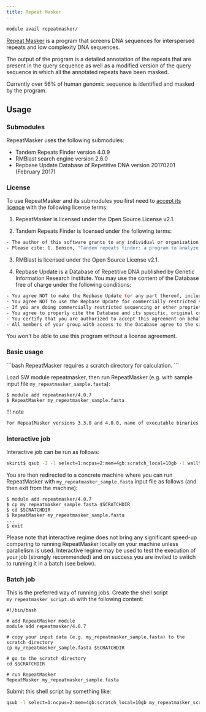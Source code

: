 ```yaml
---
title: Repeat Masker
---
```

```bash
module avail repeatmasker/
```

[Repeat Masker](https://www.repeatmasker.org/) is a program that screens DNA sequences for interspersed repeats and low complexity DNA sequences. 

The output of the program is a detailed annotation of the repeats that are present in the query sequence as well as a modified version of the query sequence in which all the annotated repeats have been masked. 

Currently over 56% of human genomic sequence is identified and masked by the program.

## Usage

### Submodules

RepeatMasker uses the following submodules:

- Tandem Repeats Finder version 4.0.9
- RMBlast search engine version 2.6.0
- Repbase Update Database of Repetitive DNA version 20170201 (February 2017)

### License

To use RepeatMasker and its submodules you first need to [accept its licence](https://signup.e-infra.cz/fed/registrar/?vo=meta&group=lic_repeatmasker) with the following license terms:

1. RepeatMasker is licensed under the Open Source License v2.1.

2. Tandem Repeats Finder is licensed under the following terms:
```bash
- The author of this software grants to any individual or organization the right to use and to make an unlimited number of copies of this software. You may not de-compile, disassemble, reverse engineer, or modify the software. This software cannot be sold, incorporated into commercial software or redistributed. The author of this software accepts no responsibility for damages resulting from the use of this software and makes no warranty or representation, either express or implied, including but not limited to, any implied warranty of merchantability or fitness for a particular purpose. This software is provided as is, and the user assumes all risks when using it.
- Please cite: G. Benson, "Tandem repeats finder: a program to analyze DNA sequences" Nucleic Acids Research (1999) Vol. 27, No. 2, pp. 573-580.
```

3. RMBlast is licensed under the Open Source License v2.1.

4. Repbase Update is a Database of Repetitive DNA published by Genetic Information Research Institute. You may use the content of the Database free of charge under the following conditions:
```bash
- You agree NOT to make the Repbase Update (or any part thereof, including Repbase Reports, Repeat Maps and other derived materials, modified or not) available to anyone outside your research group. "Make available" includes leaving the data where it may be accessible to outside individuals without your direct knowledge (e.g. on a computer to which people outside your group have login privileges), as well as directly providing it to someone. Refer any requests for the Database to GIRI.
- You agree NOT to use the Repbase Update for commercially restricted sequencing and/or proprietary sequence analysis. Commercially restricted sequencing is defined as sequencing for which a company retains patenting or licensing rights regarding the sequence, or the right to restrict or delay dissemination of the sequence; with the sole exception that sequencing is not considered to be commercially restricted if it is federally funded and the investigators adopt the data release policies endorsed at the Wellcome Trust-sponsored Bermuda meeting, i.e. immediate release of data as it is generated).
- If you are doing commercially restricted sequencing or other proprietary activities involving any portion of Repbase Update you must commercial register at GIRI.
- You agree to properly cite the Database and its specific, original contributions if directly related to your work (details).
- You certify that you are authorized to accept this agreement on behalf of your institution.
- All members of your group with access to the Database agree to the same conditions.
```

You won't be able to use this program without a license agreement.

### Basic usage

<Callout  type="warn" title="Warning">
```bash
</Callout>
RepeatMasker requires a scratch directory for calculation.
```

Load SW module repeatmasker, then run RepeatMasker (e.g. with sample input file `my_repeatmasker_sample.fasta`):

```
$ module add repeatmasker/4.0.7
$ RepeatMasker my_repeatmasker_sample.fasta
```

!!! note
```bash
For RepeatMasker versions 3.3.0 and 4.0.0, name of executable binaries is `repeatmasker`. For versions 4.0.6 and 4.0.7, the binary name is `RepeatMasker`.
```

### Interactive job

Interactive job can be run as follows:

```bash
skirit$ qsub -I -l select=1:ncpus=2:mem=4gb:scratch_local=10gb -l walltime=1:00:00
```

You are then redirected to a concrete machine where you can run RepeatMasker with `my_repeatmasker_sample.fasta` input file as follows (and then exit from the machine):

```
$ module add repeatmasker/4.0.7
$ cp my_repeatmasker_sample.fasta $SCRATCHDIR
$ cd $SCRATCHDIR
$ RepeatMasker my_repeatmasker_sample.fasta
...
$ exit
```

Please note that interactive regime does not bring any significant speed-up comparing to running RepeatMasker locally on your machine unless parallelism is used. Interactive regime may be used to test the execution of your job (strongly recommended) and on success you are invited to switch to running it in a batch (see below).

### Batch job

This is the preferred way of running jobs. Create the shell script `my_repeatmasker_script.sh` with the following content:

```
#!/bin/bash

# add RepeatMasker module
module add repeatmasker/4.0.7

# copy your input data (e.g. my_repeatmasker_sample.fasta) to the scratch directory
cp my_repeatmasker_sample.fasta $SCRATCHDIR

# go to the scratch directory
cd $SCRATCHDIR

# run RepeatMasker
RepeatMasker my_repeatmasker_sample.fasta
```

Submit this shell script by something like:

```bash
qsub -l select=1:ncpus=2:mem=4gb:scratch_local=10gb my_repeatmasker_script.sh
```



